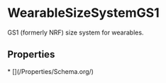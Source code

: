# WearableSizeSystemGS1

GS1 (formerly NRF) size system for wearables.

## Properties

<Grid>
* [](/Properties/Schema.org/)

</Grid>

